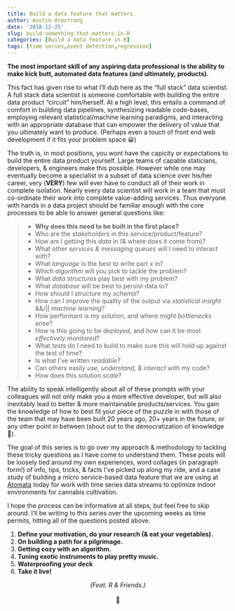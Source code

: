```yaml
---
title: Build a data feature that matters.
author: Austin Armstrong
date: '2018-12-25'
slug: build-something-that-matters-in-R
categories: [Build a data feature in R]
tags: [time series,event detection,regression]
---
```


**The most important skill of any aspiring data professional is the ability to make kick butt, automated data features (and ultimately, products).**  

This fact has given rise to what I'll dub here as the "full stack" data scientist. A full stack data scientist is someone comfortable with building the entire data product "circuit" him/herself. At a high level, this entails a command of comfort in building data pipelines, synthesizing readable code-bases, employing relevant statistical/machine learning paradigms, and interacting with an appropriate database that can empower the delivery of value that you ultimately want to produce. (Perhaps even a touch of front end web development if it fits your problem space 😀)

The truth is, in most positions, you wont have the capicity or expectations to build the entire data product yourself. Large teams of capable staticians, developers, & engineers make this possible. However while one may eventually become a specialist in a subset of data science over his/her career, very (**VERY**) few will ever have to conduct all of their work in complete isolation. Nearly every data scientist will work in a team that must co-ordinate their work into complete value-adding services. Thus everyone with hands in a data project should be familiar enough with the core processes to be able to answer general questions like:  

>- **Why does this need to be built in the first place?**  
 - Who are the *stakeholders* in this service/product/feature?
 - How am I getting this *data* in (& where does it come from)?  
 - What other *services & messaging queues* will I need to interact with?    
 - What *language* is the best to write part x in?  
 - Which *algorithm* will you pick to tackle the problem?  
 - What *data structures* play best with my problem?  
 - What *database* will be best to persist data to?  
 - How should I structure my *schema*?  
 - How can I improve the quality of the output via *statistical insight* &&/|| *machine learning*?  
 - How performant is my solution, and where might *bottlenecks* arise?  
 - How is this going to be *deployed*, and how can it be most *effectively monitored*?  
 - What *tests* do I need to build to make sure this will hold up against the test of time?  
 - Is what I've written *readable*?  
 - Can others easily *use, understand, & interact* with my code?  
 - How does this solution *scale*?  

The ability to speak intelligently about all of these prompts with your colleagues will not only make you a more effective developer, but will also inevitably lead to better & more maintainable products/services. You gain the knowledge of how to best fit your piece of the puzzle in with those of the team that may have been built 20 years ago, 20+ years in the future, or any other point in between (shout out to the democratization of knowledge 🐝).  

The goal of this series is to go over my approach & methodology to tackling these tricky questions as I have come to understand them. These posts will be loosely tied around my own experiences, word collages (in paragraph form!) of info, tips, tricks, & facts I've picked up along my ride, and a case study of building a micro service-based data feature that we are using at [Atomata](https://growatomata.com) today for work with time series data streams to optimize indoor environments for cannabis cultivation.  

I hope the process can be informative at all steps, but feel free to skip around. I'll be writing to this series over the upcoming weeks as time permits, hitting all of the questions posted above.  

1. **Define your motivation, do your research (& eat your vegetables).**  
2. **On building a path for a pilgrimage.**  
3. **Getting cozy with an algorithm.**  
4. **Tuning exotic instruments to play pretty music.**  
5. **Waterproofing your deck**
6. **Take it live!**

<center>*(Feat. R & Friends.)*</center>  
<center></br>🖖</center>